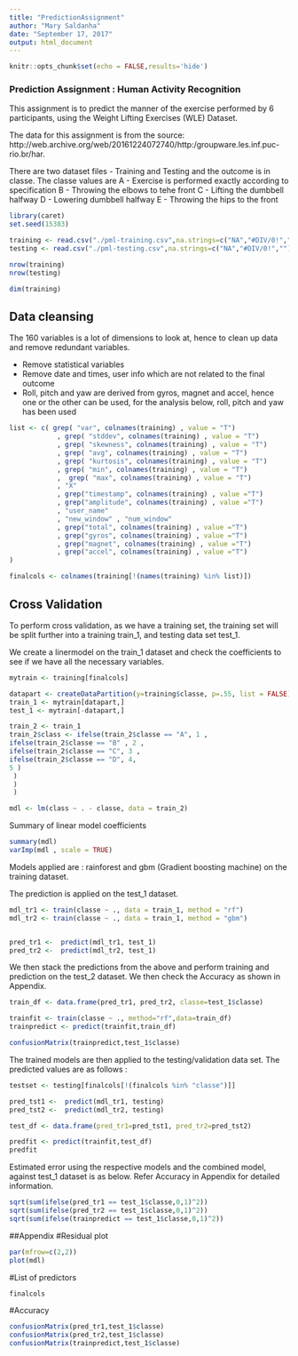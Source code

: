 ```yaml
---
title: "PredictionAssignment"
author: "Mary Saldanha"
date: "September 17, 2017"
output: html_document
---
```


```r
knitr::opts_chunk$set(echo = FALSE,results='hide')
```

### Prediction Assignment :  Human Activity Recognition 

This assignment is to predict the manner of the exercise performed by 6 participants, using the Weight Lifting Exercises (WLE) Dataset. 

The data for this assignment is from the source: http://web.archive.org/web/20161224072740/http:/groupware.les.inf.puc-rio.br/har.

There are two dataset files - Training and Testing and the outcome is in classe. The classe values are 
A - Exercise is performed exactly according to specification
B - Throwing the elbows to tehe front
C - Lifting the dumbbell halfway 
D - Lowering dumbbell halfway
E - Throwing the hips to the front 


```r
library(caret)
set.seed(15383)

training <- read.csv("./pml-training.csv",na.strings=c("NA","#DIV/0!",""))
testing <- read.csv("./pml-testing.csv",na.strings=c("NA","#DIV/0!",""))

nrow(training)
nrow(testing)
```

```r
dim(training)
```

## Data cleansing

The 160 variables is a lot of dimensions to look at, hence to clean up data and remove redundant variables. 

* Remove statistical variables
* Remove date and times, user info which are not related to the final outcome
* Roll, pitch and yaw are derived from gyros, magnet and accel, hence one or the other can be used, for the analysis below, roll, pitch and yaw has been used 
 
```r

list <- c( grep( "var", colnames(training) , value = "T")
            , grep( "stddev", colnames(training) , value = "T")
            , grep( "skewness", colnames(training) , value = "T")
            , grep( "avg", colnames(training) , value = "T")
            , grep( "kurtosis", colnames(training) , value = "T") 
            , grep( "min", colnames(training) , value = "T")
            ,  grep( "max", colnames(training) , value = "T") 
            , "X" 
            , grep("timestamp", colnames(training) , value ="T")
            , grep("amplitude", colnames(training) , value ="T")
            , "user_name"
            , "new_window" , "num_window"
            , grep("total", colnames(training) , value ="T")
            , grep("gyros", colnames(training) , value ="T")
            , grep("magnet", colnames(training) , value ="T")
            , grep("accel", colnames(training) , value ="T")
)

finalcols <- colnames(training[!(names(training) %in% list)])
```

## Cross Validation 

To perform cross validation, as we have a training set, the training set will be split further into a training train_1, and testing data set test_1.

We create a linermodel on the train_1 dataset and check the coefficients to see if we have all the necessary variables. 


```r
mytrain <- training[finalcols]

datapart <- createDataPartition(y=training$classe, p=.55, list = FALSE)
train_1 <- mytrain[datapart,]
test_1 <- mytrain[-datapart,]

train_2 <- train_1
train_2$class <- ifelse(train_2$classe == "A", 1 , 
ifelse(train_2$classe == "B" , 2 ,
ifelse(train_2$classe == "C", 3 ,
ifelse(train_2$classe == "D", 4,
5 )
 )
 )
 )

mdl <- lm(class ~ . - classe, data = train_2)
```

Summary of linear model coefficients 
```r
summary(mdl) 
varImp(mdl , scale = TRUE)
```


Models applied are : rainforest and gbm (Gradient boosting machine) on the training dataset.

The prediction is applied on the test_1 dataset. 

```r
mdl_tr1 <- train(classe ~ ., data = train_1, method = "rf")
mdl_tr2 <- train(classe ~ ., data = train_1, method = "gbm")


pred_tr1 <-  predict(mdl_tr1, test_1)
pred_tr2 <-  predict(mdl_tr2, test_1)
```

We then stack the predictions from the above and perform training and prediction on the test_2 dataset. We then check the Accuracy as shown in Appendix.  

```r

train_df <- data.frame(pred_tr1, pred_tr2, classe=test_1$classe)

trainfit <- train(classe ~ ., method="rf",data=train_df)
trainpredict <- predict(trainfit,train_df)

confusionMatrix(trainpredict,test_1$classe)
```

The trained models are then applied to the testing/validation data set. The predicted values are as follows : 

```r
testset <- testing[finalcols[!(finalcols %in% "classe")]]

pred_tst1 <-  predict(mdl_tr1, testing)
pred_tst2 <-  predict(mdl_tr2, testing)

test_df <- data.frame(pred_tr1=pred_tst1, pred_tr2=pred_tst2)
```

```r
predfit <- predict(trainfit,test_df)
predfit 

```

Estimated error using the respective models and the combined model, against test_1 dataset is as below. Refer Accuracy in Appendix for detailed information. 
```r
sqrt(sum(ifelse(pred_tr1 == test_1$classe,0,1)^2))
sqrt(sum(ifelse(pred_tr2 == test_1$classe,0,1)^2))
sqrt(sum(ifelse(trainpredict == test_1$classe,0,1)^2))
```

##Appendix 
#Residual plot
```r
par(mfrow=c(2,2))
plot(mdl)
```

#List of predictors 
```r
finalcols
```

#Accuracy 
```r
confusionMatrix(pred_tr1,test_1$classe)
confusionMatrix(pred_tr2,test_1$classe)
confusionMatrix(trainpredict,test_1$classe)
```

